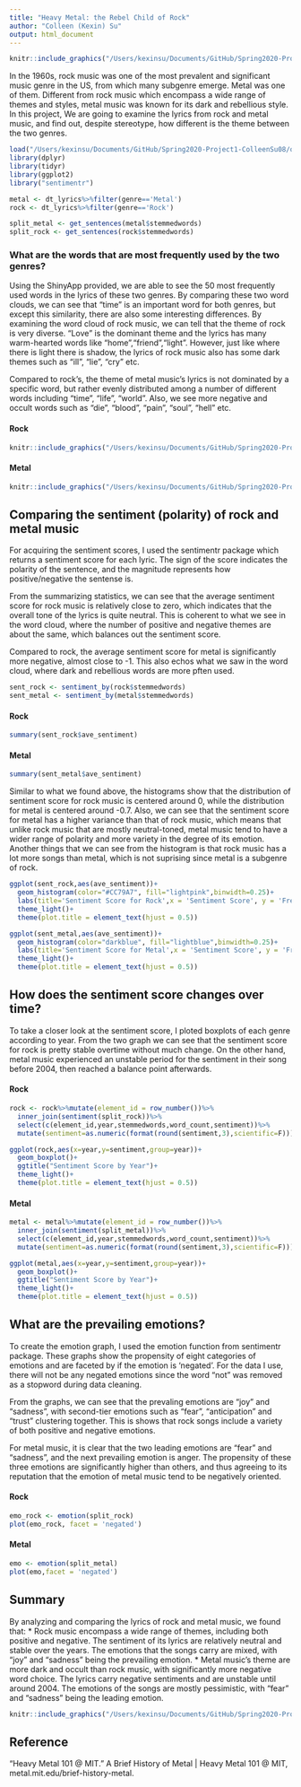 ```yaml
---
title: "Heavy Metal: the Rebel Child of Rock"
author: "Colleen (Kexin) Su"
output: html_document
---
```

```r
knitr::include_graphics("/Users/kexinsu/Documents/GitHub/Spring2020-Project1-ColleenSu08/figs/1-heavymetalsb.jpg")
```

In the 1960s, rock music was one of the most prevalent and significant music genre in the US, from which many subgenre emerge. Metal was one of them. Different from rock music which encompass a wide range of themes and styles, metal music was known for its dark and rebellious style. In this project, We are going to examine the lyrics from rock and metal music, and find out, despite stereotype, how different is the theme between the two genres.

```r
load("/Users/kexinsu/Documents/GitHub/Spring2020-Project1-ColleenSu08/output/processed_lyrics.RData")
library(dplyr)
library(tidyr)
library(ggplot2)
library("sentimentr")

metal <- dt_lyrics%>%filter(genre=='Metal')
rock <- dt_lyrics%>%filter(genre=='Rock')

split_metal <- get_sentences(metal$stemmedwords)
split_rock <- get_sentences(rock$stemmedwords)
```

### What are the words that are most frequently used by the two genres?

Using the ShinyApp provided, we are able to see the 50 most frequently used words in the lyrics of these two genres. By comparing these two word clouds, we can see that "time" is an important word for both genres, but except this similarity, there are also some interesting differences. By examining the word cloud of rock music, we can tell that the theme of rock is very diverse. "Love" is the dominant theme and the lyrics has many warm-hearted words like "home","friend","light". However, just like where there is light there is shadow, the lyrics of rock music also has some dark themes such as "ill", "lie", "cry" etc. 

Compared to rock's, the theme of metal music's lyrics is not dominated by a specific word, but rather evenly distributed among a number of different words including "time", "life", "world". Also, we see more negative and occult words such as "die", "blood", "pain", "soul", "hell" etc. 

#### Rock
```r
knitr::include_graphics("/Users/kexinsu/Documents/GitHub/Spring2020-Project1-ColleenSu08/figs/Rock_wc.png")
```

#### Metal
```r
knitr::include_graphics("/Users/kexinsu/Documents/GitHub/Spring2020-Project1-ColleenSu08/figs/Metal_wc.png")
```

## Comparing the sentiment (polarity) of rock and metal music

For acquiring the sentiment scores, I used the sentimentr package which returns a sentiment score for each lyric. The sign of the score indicates the polarity of the sentence, and the magnitude represents how positive/negative the sentense is. 

From the summarizing statistics, we can see that the average sentiment score for rock music is relatively close to zero, which indicates that the overall tone of the lyrics is quite neutral. This is coherent to what we see in the word cloud, where the number of positive and negative themes are about the same, which balances out the sentiment score. 

Compared to rock, the average sentiment score for metal is significantly more negative, almost close to -1. This also echos what we saw in the word cloud, where dark and rebellious words are more pften used. 

```r
sent_rock <- sentiment_by(rock$stemmedwords)
sent_metal <- sentiment_by(metal$stemmedwords)
```

#### Rock
```r
summary(sent_rock$ave_sentiment)
```

#### Metal
```r
summary(sent_metal$ave_sentiment)
```


Similar to what we found above, the histograms show that the distribution of sentiment score for rock music is centered around 0, while the distribution for metal is centered around -0.7. Also, we can see that the sentiment score for metal has a higher variance than that of rock music, which means that unlike rock music that are mostly neutral-toned, metal music tend to have a wider range of polarity and more variety in the degree of its emotion. Another things that we can see from the histogram is that rock music has a lot more songs than metal, which is not suprising since metal is a subgenre of rock.

```r
ggplot(sent_rock,aes(ave_sentiment))+
  geom_histogram(color="#CC79A7", fill="lightpink",binwidth=0.25)+
  labs(title='Sentiment Score for Rock',x = 'Sentiment Score', y = 'Frequency')+
  theme_light()+
  theme(plot.title = element_text(hjust = 0.5))

ggplot(sent_metal,aes(ave_sentiment))+
  geom_histogram(color="darkblue", fill="lightblue",binwidth=0.25)+
  labs(title='Sentiment Score for Metal',x = 'Sentiment Score', y = 'Frequency')+
  theme_light()+
  theme(plot.title = element_text(hjust = 0.5))

```

## How does the sentiment score changes over time?

To take a closer look at the sentiment score, I ploted boxplots of each genre according to year. From the two graph we can see that the sentiment score for rock is pretty stable overtime without much change. On the other hand, metal music experienced an unstable period for the sentiment in their song before 2004, then reached a balance point afterwards.

#### Rock
```r
rock <- rock%>%mutate(element_id = row_number())%>%
  inner_join(sentiment(split_rock))%>%
  select(c(element_id,year,stemmedwords,word_count,sentiment))%>%
  mutate(sentiment=as.numeric(format(round(sentiment,3),scientific=F)))

ggplot(rock,aes(x=year,y=sentiment,group=year))+
  geom_boxplot()+
  ggtitle("Sentiment Score by Year")+
  theme_light()+
  theme(plot.title = element_text(hjust = 0.5))
```

#### Metal
```r
metal <- metal%>%mutate(element_id = row_number())%>%
  inner_join(sentiment(split_metal))%>%
  select(c(element_id,year,stemmedwords,word_count,sentiment))%>%
  mutate(sentiment=as.numeric(format(round(sentiment,3),scientific=F)))

ggplot(metal,aes(x=year,y=sentiment,group=year))+
  geom_boxplot()+
  ggtitle("Sentiment Score by Year")+
  theme_light()+
  theme(plot.title = element_text(hjust = 0.5))
```

## What are the prevailing emotions?

To create the emotion graph, I used the emotion function from sentimentr package. These graphs show the propensity of eight categories of emotions and are faceted by if the emotion is 'negated'. For the data I use, there will not be any negated emotions since the word "not" was removed as a stopword during data cleaning. 

From the graphs, we can see that the prevaling emotions are "joy" and "sadness", with second-tier emotions such as "fear", "anticipation" and "trust" clustering together. This is shows that rock songs include a variety of both positive and negative emotions.

For metal music, it is clear that the two leading emotions are "fear" and "sadness", and the next prevailing emotion is anger. The propensity of these three emotions are significantly higher than others, and thus agreeing to its reputation that the emotion of metal music tend to be negatively oriented.

#### Rock
```r
emo_rock <- emotion(split_rock)
plot(emo_rock, facet = 'negated')
```

#### Metal
```r
emo <- emotion(split_metal)
plot(emo,facet = 'negated')
```

## Summary

By analyzing and comparing the lyrics of rock and metal music, we found that:
* Rock music encompass a wide range of themes, including both positive and negative. The sentiment of its lyrics are relatively neutral and stable over the years. The emotions that the songs carry are mixed, with "joy" and "sadness" being the prevailing emotion.
* Metal music's theme are more dark and occult than rock music, with significantly more negative word choice. The lyrics carry negative sentiments and are unstable until around 2004. The emotions of the songs are mostly pessimistic, with "fear" and "sadness" being the leading emotion.

```r
knitr::include_graphics("/Users/kexinsu/Documents/GitHub/Spring2020-Project1-ColleenSu08/figs/metal_and_rock.jpg")
```

## Reference

“Heavy Metal 101 @ MIT.” A Brief History of Metal | Heavy Metal 101 @ MIT, metal.mit.edu/brief-history-metal.